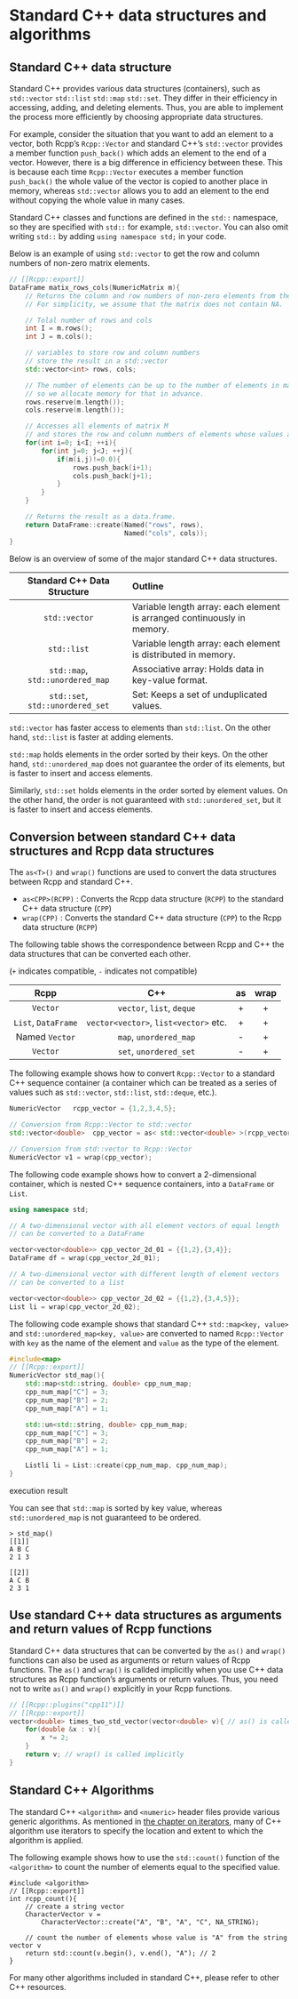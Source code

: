 # Standard C++ data structures and algorithms

## Standard C++ data structure

Standard C++ provides various data structures (containers), such as `std::vector` `std::list` `std::map` `std::set`. They differ in their efficiency in accessing, adding, and deleting elements. Thus, you are able to implement the process more efficiently by choosing appropriate data structures.

For example, consider the situation that you want to add an element to a vector, both Rcpp's `Rcpp::Vector` and standard C++'s `std::vector` provides a member function `push_back()` which adds an element to the end of a vector. However, there is a big difference in efficiency between these. This is because each time `Rcpp::Vector` executes a member function `push_back()` the whole value of the vector is copied to another place in memory, whereas `std::vector` allows you to add an element to the end without copying the whole value in many cases.

Standard C++ classes and functions are defined in the `std::` namespace, so they are specified with `std::` for example, `std::vector`. You can also omit writing `std::` by adding `using namespace std;` in your code.

Below is an example of using `std::vector` to get the row and column numbers of non-zero matrix elements.

```cpp
// [[Rcpp::export]]
DataFrame matix_rows_cols(NumericMatrix m){
    // Returns the column and row numbers of non-zero elements from the matrix.
    // For simplicity, we assume that the matrix does not contain NA.

    // Tolal number of rows and cols
    int I = m.rows();
    int J = m.cols();

    // variables to store row and column numbers
    // store the result in a std::vector
    std::vector<int> rows, cols;

    // The number of elements can be up to the number of elements in matrix m,
    // so we allocate memory for that in advance.
    rows.reserve(m.length());
    cols.reserve(m.length());

    // Accesses all elements of matrix M
    // and stores the row and column numbers of elements whose values are not zero.
    for(int i=0; i<I; ++i){
        for(int j=0; j<J; ++j){
            if(m(i,j)!=0.0){
                rows.push_back(i+1);
                cols.push_back(j+1);
            }
        }
    }

    // Returns the result as a data.frame.
    return DataFrame::create(Named("rows", rows),
                             Named("cols", cols));
}
```

Below is an overview of some of the major standard C++ data structures.

|Standard C++ Data Structure|Outline|
|:-:|:---|
| `std::vector` |Variable length array: each element is arranged continuously in memory.|
| `std::list`  |Variable length array: each element is distributed in memory.|
| `std::map`, `std::unordered_map` | Associative array: Holds data in key-value format.|
| `std::set`, `std::unordered_set` | Set: Keeps a set of unduplicated values.|

`std::vector` has faster access to elements than `std::list`. On the other hand, `std::list` is faster at adding elements.

`std::map` holds elements in the order sorted by their keys. On the other hand, `std::unordered_map` does not guarantee the order of its elements, but is faster to insert and access elements.

Similarly, `std::set` holds elements in the order sorted by element values. On the other hand, the order is not guaranteed with `std::unordered_set`, but it is faster to insert and access elements.


## Conversion between standard C++ data structures and Rcpp data structures

The `as<T>()` and `wrap()` functions are used to convert the data structures between Rcpp and standard C++.

* `as<CPP>(RCPP)`   : Converts the Rcpp data structure (`RCPP`) to the standard C++ data structure (`CPP`)
* `wrap(CPP)` : Converts the standard C++ data structure (`CPP`) to the Rcpp data structure (`RCPP`)

The following table shows the correspondence between Rcpp and C++ the data structures that can be converted each other.

(`+` indicates compatible, `-` indicates not compatible)


| Rcpp | C++ | as | wrap |
|:---:|:---:|:---:| :---: |
| `Vector` | `vector`, `list`, `deque`   |+|+|
| `List`, `DataFrame` | `vector<vector>`, `list<vector>` etc.|+|+|
|  Named `Vector` | `map`, `unordered_map`|-|+|
| `Vector` | `set`, `unordered_set`|-|+|


The following example shows how to convert `Rcpp::Vector` to a standard C++ sequence container (a container which can be treated as a series of values such as `std::vector`, `std::list`, `std::deque`, etc.).


```cpp
NumericVector   rcpp_vector = {1,2,3,4,5};

// Conversion from Rcpp::Vector to std::vector  
std::vector<double>  cpp_vector = as< std::vector<double> >(rcpp_vector);

// Conversion from std::vector to Rcpp::Vector  
NumericVector v1 = wrap(cpp_vector);
```

The following code example shows how to convert a 2-dimensional container, which is nested C++ sequence containers, into a `DataFrame` or `List`.

```cpp
using namespace std;

// A two-dimensional vector with all element vectors of equal length
// can be converted to a DataFrame

vector<vector<double>> cpp_vector_2d_01 = {{1,2},{3,4}};
DataFrame df = wrap(cpp_vector_2d_01);

// A two-dimensional vector with different length of element vectors
// can be converted to a list

vector<vector<double>> cpp_vector_2d_02 = {{1,2},{3,4,5}};
List li = wrap(cpp_vector_2d_02);
```

The following code example shows that standard C++ `std::map<key, value>` and `std::unordered_map<key, value>` are converted to named `Rcpp::Vector` with `key` as the name of the element and `value` as the type of the element.


```cpp
#include<map>
// [[Rcpp::export]]
NumericVector std_map(){
    std::map<std::string, double> cpp_num_map;
    cpp_num_map["C"] = 3;    
    cpp_num_map["B"] = 2;
    cpp_num_map["A"] = 1;

    std::un<std::string, double> cpp_num_map;
    cpp_num_map["C"] = 3;    
    cpp_num_map["B"] = 2;
    cpp_num_map["A"] = 1;

    Listli li = List::create(cpp_num_map, cpp_num_map);
}
```

execution result

You can see that `std::map` is sorted by key value, whereas `std::unordered_map` is not guaranteed to be ordered.

```
> std_map()
[[1]]
A B C
2 1 3

[[2]]
A C B
2 3 1
```


## Use standard C++ data structures as arguments and return values of Rcpp functions


Standard C++ data structures that can be converted by the `as()` and `wrap()` functions can also be used as arguments or return values of Rcpp functions. The `as()` and `wrap()` is callded implicitly when you use C++ data structures as Rcpp function's arguments or return values. Thus, you need not to write `as()` and `wrap()` explicitly in your Rcpp functions.


```cpp
// [[Rcpp::plugins("cpp11")]]
// [[Rcpp::export]]
vector<double> times_two_std_vector(vector<double> v){ // as() is called implicitly
    for(double &x : v){
        x *= 2;
    }
    return v; // wrap() is called implicitly
}
```




## Standard C++ Algorithms

The standard C++ `<algorithm>` and `<numeric>` header files provide various generic algorithms. As mentioned in [the chapter on iterators](290_iterator.html), many of C++ algorithm use iterators to specify the location and extent to which the algorithm is applied.

The following example shows how to use the `std::count()` function of the `<algorithm>` to count the number of elements equal to the specified value.

```
#include <algorithm>
// [[Rcpp::export]]
int rcpp_count(){
    // create a string vector
    CharacterVector v =
        CharacterVector::create("A", "B", "A", "C", NA_STRING);

    // count the number of elements whose value is "A" from the string vector v
    return std::count(v.begin(), v.end(), "A"); // 2
}
```

For many other algorithms included in standard C++, please refer to other C++ resources.

